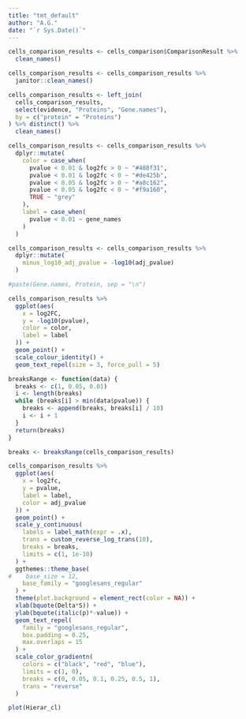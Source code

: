 ```yaml
---
title: "tmt_default"
author: "A.G."
date: "`r Sys.Date()`"
---
```

```r

cells_comparison_results <- cells_comparison$ComparisonResult %>% 
  clean_names()

cells_comparison_results <- cells_comparison_results %>% 
  janitor::clean_names()

cells_comparison_results <- left_join(
  cells_comparison_results,
  select(evidence, "Proteins", "Gene.names"),
  by = c("protein" = "Proteins")
) %>% distinct() %>% 
  clean_names()

cells_comparison_results <- cells_comparison_results %>% 
  dplyr::mutate(
    color = case_when(
      pvalue < 0.01 & log2fc > 0 ~ "#488f31",
      pvalue < 0.01 & log2fc < 0 ~ "#de425b",
      pvalue < 0.05 & log2fc > 0 ~ "#a8c162",
      pvalue < 0.05 & log2fc < 0 ~ "#f9a160",
      TRUE ~ "grey"
    ),
    label = case_when(
      pvalue < 0.01 ~ gene_names
    )
  )

cells_comparison_results <- cells_comparison_results %>% 
  dplyr::mutate(
    minus_log10_adj_pvalue = -log10(adj_pvalue)
  )

#paste(Gene.names, Protein, sep = "\n")

cells_comparison_results %>% 
  ggplot(aes(
    x = log2FC,
    y = -log10(pvalue),
    color = color,
    label = label
  )) +
  geom_point() +
  scale_colour_identity() +
  geom_text_repel(size = 3, force_pull = 5)
```

```r

breaksRange <- function(data) {
  breaks <- c(1, 0.05, 0.01)
  i <- length(breaks)
  while (breaks[i] > min(data$pvalue)) {
    breaks <- append(breaks, breaks[i] / 10)
    i <- i + 1
  }
  return(breaks)
}

breaks <- breaksRange(cells_comparison_results)

cells_comparison_results %>% 
  ggplot(aes(
    x = log2fc,
    y = pvalue,
    label = label,
    color = adj_pvalue
  )) +
  geom_point() +
  scale_y_continuous(
    labels = label_math(expr = .x),
    trans = custom_reverse_log_trans(10),
    breaks = breaks,
    limits = c(1, 1e-10)
  ) +
  ggthemes::theme_base(
#    base_size = 12, 
    base_family = "googlesans_regular"
  ) +
  theme(plot.background = element_rect(color = NA)) +
  xlab(bquote(Delta*S)) +
  ylab(bquote(italic(p)*-value)) +
  geom_text_repel(
    family = "googlesans_regular",
    box.padding = 0.25,
    max.overlaps = 15
  ) +
  scale_color_gradientn(
    colors = c("black", "red", "blue"),
    limits = c(1, 0),
    breaks = c(0, 0.05, 0.1, 0.25, 0.5, 1),
    trans = "reverse"
  )

```
```r
plot(Hierar_cl)
```

